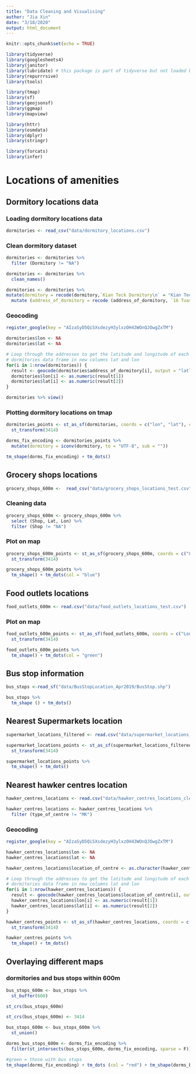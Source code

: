 ```yaml
---
title: "Data Cleaning and Visualising"
author: "Jia Xin"
date: "3/18/2020"
output: html_document
---
```


```r
knitr::opts_chunk$set(echo = TRUE)
```

```r
library(tidyverse)
library(googlesheets4)
library(janitor)
library(lubridate) # this package is part of tidyverse but not loaded by default
library(repurrrsive)
library(tools)

library(tmap)
library(sf)
library(geojsonsf)
library(ggmap)
library(mapview)

library(httr)
library(osmdata)
library(dplyr)
library(stringr)

library(forcats)
library(infer)
```

# Locations of amenities

## Dormitory locations data 

### Loading dormitory locations data 
```r
dormitories <- read_csv("data/dormitory_locations.csv")
```

### Clean dormitory dataset 
```r
dormitories <- dormitories %>%
  filter (Dormitory != "NA")
```

```r
dormitories <- dormitories %>%
  clean_names()
```

```r
dormitories <- dormitories %>% 
mutate(dormitory = recode(dormitory,`Kian Teck Dormitory\n` = "Kian Teck Dormitory",`Kian Teck Hostel\n` = "Kian Teck Hostel",`Blue Stars Dormitory\n` = "Blue Stars Dormitory", `Jurong Apartments\n` = "Jurong Apartments", `Avery Lodge\n` = "Avery Lodge", `Cassia @ Penjuru\n` = "Cassia @ Penjuru")) %>%
  mutate (address_of_dormitory = recode (address_of_dormitory, `16 Tuas Avenue 1 #07-201 Singapore 639529` = "14 Tuas Ave 1, Singapore 639499"))
```

### Geocoding
```r
register_google(key = "AIzaSyD5QiSXsdezyH3ylxzOH43WOnQJOwgZxTM")

dormitories$lon <- NA
dormitories$lat <- NA
```

```r
# Loop through the addresses to get the latitude and longitude of each address and add it to the
# dormitories data frame in new columns lat and lon
for(i in 1:nrow(dormitories)) {
  result <- geocode(dormitories$address_of_dormitory[i], output = "latlona", source = "google")
  dormitories$lon[i] <- as.numeric(result[1])
  dormitories$lat[i] <- as.numeric(result[2])
}

dormitories %>% view()
```

### Plotting dormitory locations on tmap
```r
dormitories_points <- st_as_sf(dormitories, coords = c("lon", "lat"), crs = 4326) %>%
  st_transform(3414)
```

```r
dorms_fix_encoding <- dormitories_points %>% 
  mutate(dormitory = iconv(dormitory, to = "UTF-8", sub = ""))
```

```r
tm_shape(dorms_fix_encoding) + tm_dots()
```

## Grocery shops locations
```r
grocery_shops_600m <-  read_csv("data/grocery_shops_locations_test.csv")
```

### Cleaning data
```r
grocery_shops_600m <- grocery_shops_600m %>%
  select (Shop, Lat, Lon) %>%
  filter (Shop != "NA")
```

### Plot on map
```r
grocery_shops_600m_points <- st_as_sf(grocery_shops_600m, coords = c("Lon", "Lat"), crs = 4326) %>%
  st_transform(3414)
```

```r
grocery_shops_600m_points %>%
  tm_shape() + tm_dots(col = "blue")
```

## Food outlets locations
```r
food_outlets_600m <- read.csv("data/food_outlets_locations_test.csv")
```

### Plot on map
```r
food_outlets_600m_points <- st_as_sf(food_outlets_600m, coords = c("Lon", "Lat"), crs = 4326) %>%
  st_transform(3414)
```

```r
food_outlets_600m_points %>%
  tm_shape() + tm_dots(col = "green")
```

## Bus stop information
```r
bus_stops <-read_sf("data/BusStopLocation_Apr2019/BusStop.shp")
```

```r
bus_stops %>%
  tm_shape () + tm_dots()
```

## Nearest Supermarkets location

```r
supermarket_locations_filtered <- read.csv("data/supermarket_locations_filtered.csv")
```

```r
supermarket_locations_points <- st_as_sf(supermarket_locations_filtered, coords = c("lon", "lat"), crs = 4326) %>%
  st_transform(3414)
```

```r
supermarket_locations_points %>%
  tm_shape() + tm_dots()
```

## Nearest hawker centres location

```r
hawker_centres_locations <- read.csv("data/hawker_centres_locations_cleaned.csv")
```

```r
hawker_centres_locations <- hawker_centres_locations %>%
  filter (type_of_centre != "MK")
```

### Geocoding
```r
register_google(key = "AIzaSyD5QiSXsdezyH3ylxzOH43WOnQJOwgZxTM")

hawker_centres_locations$lon <- NA
hawker_centres_locations$lat <- NA
```

```r
hawker_centres_locations$location_of_centre <- as.character(hawker_centres_locations$location_of_centre)
```

```r
# Loop through the addresses to get the latitude and longitude of each address and add it to the
# dormitories data frame in new columns lat and lon
for(i in 1:nrow(hawker_centres_locations)) {
  result <- geocode(hawker_centres_locations$location_of_centre[i], output = "latlona", source = "google")
  hawker_centres_locations$lon[i] <- as.numeric(result[1])
  hawker_centres_locations$lat[i] <- as.numeric(result[2])
}
```

```r
hawker_centres_points <- st_as_sf(hawker_centres_locations, coords = c("lon", "lat"), crs = 4326) %>%
  st_transform(3414)
```

```r
hawker_centres_points %>%
  tm_shape() + tm_dots()
```

## Overlaying different maps 

### dormitories and bus stops within 600m

```r
bus_stops_600m <- bus_stops %>%
  st_buffer(600)
```

```r
st_crs(bus_stops_600m)
```

```r
st_crs(bus_stops_600m) <- 3414
```

```r
bus_stops_600m <- bus_stops_600m %>%
  st_union()
```

```r
dorms_bus_stops_600m <- dorms_fix_encoding %>% 
  filter(st_intersects(bus_stops_600m, dorms_fix_encoding, sparse = F)) 
```

```r
#green = those with bus stops 
tm_shape(dorms_fix_encoding) + tm_dots (col = "red") + tm_shape(dorms_bus_stops_600m) + tm_dots (col = "green")
```



